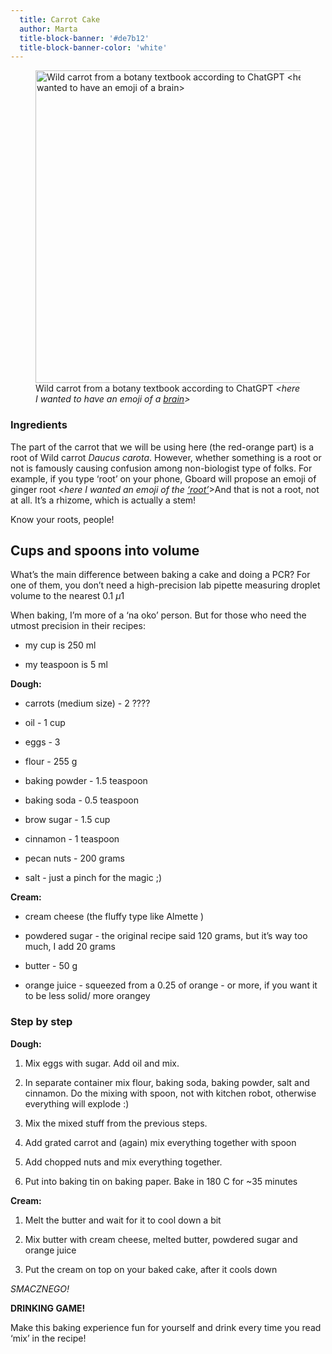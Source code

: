 ```yaml
---
  title: Carrot Cake 
  author: Marta
  title-block-banner: '#de7b12'
  title-block-banner-color: 'white'
---
```


![Wild carrot from a botany textbook according to ChatGPT *\<here I wanted to have an emoji of a [brain](https://emojipedia.org/brain)\>*](images/carrot.webp){fig-align="center" width="500"}

### Ingredients

::: {.callout-important appearance="minimal"}
The part of the carrot that we will be using here (the red-orange part) is a root of Wild carrot *Daucus carota*. However, whether something is a root or not is famously causing confusion among non-biologist type of folks. For example, if you type 'root' on your phone, Gboard will propose an emoji of ginger root \<*here I wanted an emoji of the ['root'](https://emojipedia.org/ginger)*\>And that is not a root, not at all. It's a rhizome, which is actually a stem!

Know your roots, people!
:::

::: {.callout-warning appearance="minimal"}
## Cups and spoons into volume

What's the main difference between baking a cake and doing a PCR? For one of them, you don't need a high-precision lab pipette measuring droplet volume to the nearest 0.1 $\mu 1$

When baking, I'm more of a 'na oko' person. But for those who need the utmost precision in their recipes:

-   my cup is 250 ml

-   my teaspoon is 5 ml
:::

**Dough:**

-   carrots (medium size) - 2 ????

-   oil - 1 cup

-   eggs - 3

-   flour - 255 g

-   baking powder - 1.5 teaspoon

-   baking soda - 0.5 teaspoon

-   brow sugar - 1.5 cup

-   cinnamon - 1 teaspoon

-   pecan nuts - 200 grams

-   salt - just a pinch for the magic ;)

**Cream:**

-   cream cheese (the fluffy type like Almette )

-   powdered sugar - the original recipe said 120 grams, but it's way too much, I add 20 grams

-   butter - 50 g

-   orange juice - squeezed from a 0.25 of orange - or more, if you want it to be less solid/ more orangey

### Step by step

**Dough:**

1.  Mix eggs with sugar. Add oil and mix.

2.  In separate container mix flour, baking soda, baking powder, salt and cinnamon. Do the mixing with spoon, not with kitchen robot, otherwise everything will explode :)

3.  Mix the mixed stuff from the previous steps.

4.  Add grated carrot and (again) mix everything together with spoon

5.  Add chopped nuts and mix everything together.

6.  Put into baking tin on baking paper. Bake in 180 C for \~35 minutes

**Cream:**

1.  Melt the butter and wait for it to cool down a bit

2.  Mix butter with cream cheese, melted butter, powdered sugar and orange juice

3.  Put the cream on top on your baked cake, after it cools down

*SMACZNEGO!*

::: {.callout-tip appearance="minimal"}
**DRINKING GAME!**

Make this baking experience fun for yourself and drink every time you read 'mix' in the recipe!
:::
